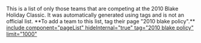 This is a list of only those teams that are competing at the 2010 Blake Holiday Classic. It was automatically generated using tags and is not an official list. **To add a team to this list, tag their page "2010 blake policy".**
[[include component="pageList" hideInternal="true" tag="2010 blake policy" limit="1000" ]]